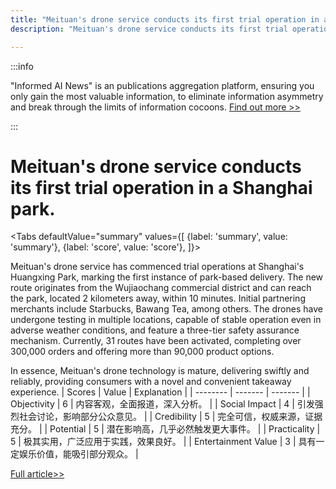 ```yaml
---
title: "Meituan's drone service conducts its first trial operation in a Shanghai park."
description: "Meituan's drone service conducts its first trial operation in a Shanghai park."

---
```



:::info

"Informed AI News" is an publications aggregation platform, ensuring you only gain the most valuable information, to eliminate information asymmetry and break through the limits of information cocoons.  [Find out more >>](/)

:::

# Meituan's drone service conducts its first trial operation in a Shanghai park.


<Tabs
	defaultValue="summary"
	values={[
	{label: 'summary', value: 'summary'},
	{label: 'score', value: 'score'},
]}>
<TabItem value="summary">


Meituan's drone service has commenced trial operations at Shanghai's Huangxing Park, marking the first instance of park-based delivery. The new route originates from the Wujiaochang commercial district and can reach the park, located 2 kilometers away, within 10 minutes. Initial partnering merchants include Starbucks, Bawang Tea, among others. The drones have undergone testing in multiple locations, capable of stable operation even in adverse weather conditions, and feature a three-tier safety assurance mechanism. Currently, 31 routes have been activated, completing over 300,000 orders and offering more than 90,000 product options.

In essence, Meituan's drone technology is mature, delivering swiftly and reliably, providing consumers with a novel and convenient takeaway experience.
</TabItem>
<TabItem value="score">
	| Scores     | Value   | Explanation |
	| -------- | ------- | ------- |
	| Objectivity  | 6    | 内容客观，全面报道，深入分析。    |
	| Social Impact | 4     | 引发强烈社会讨论，影响部分公众意见。    |
	| Credibility    | 5    | 完全可信，权威来源，证据充分。    |
	| Potential    | 5    | 潜在影响高，几乎必然触发更大事件。    |
	| Practicality    | 5    | 极其实用，广泛应用于实践，效果良好。    |
	| Entertainment Value    | 3    | 具有一定娱乐价值，能吸引部分观众。    |
</TabItem>
</Tabs>

[Full article>>](https://readhub.cn/topic/8bF6UJmSYfw)
